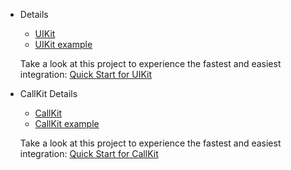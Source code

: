 <PlatformWrapper platform="react-native">

- <Vg k="UIK" /> Details

    - [UIKit](https://github.com/AgoraIO-Usecase/AgoraChat-UIKit-rn/blob/main/packages/react-native-chat-uikit/README.md)
    - [UIKit example](https://github.com/AgoraIO-Usecase/AgoraChat-UIKit-rn/blob/main/example/README.md)

    Take a look at this project to experience the fastest and easiest integration:
        [Quick Start for UIKit](https://github.com/AgoraIO-Usecase/AgoraChat-UIKit-rn)

- CallKit Details

    - [CallKit](https://github.com/AgoraIO-Usecase/AgoraChat-UIKit-rn/blob/main/packages/react-native-chat-callkit/README.md)
    - [CallKit example](https://github.com/AgoraIO-Usecase/AgoraChat-UIKit-rn/blob/main/examples/callkit-example/README.md)

    Take a look at this project to experience the fastest and easiest integration:
        [Quick Start for CallKit](https://github.com/AgoraIO-Usecase/AgoraChat-UIKit-rn/tree/main/examples/uikit-quick-start)

</PlatformWrapper>

